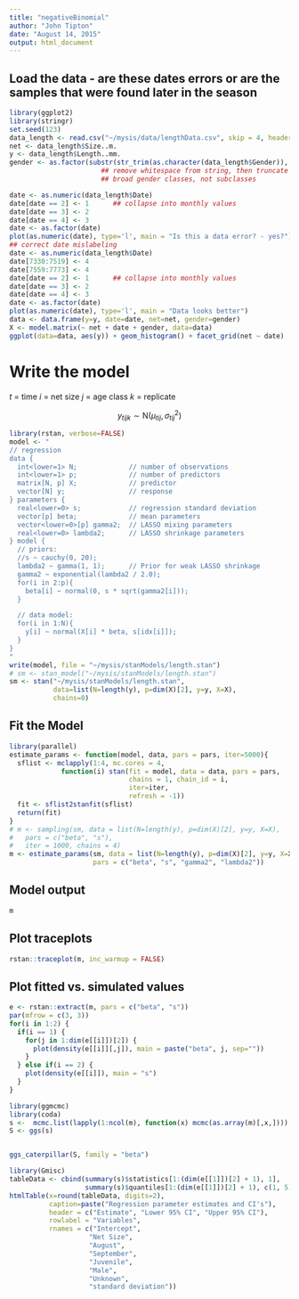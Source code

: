 ```yaml
---
title: "negativeBinomial"
author: "John Tipton"
date: "August 14, 2015"
output: html_document
---
```


## Load the data - are these dates errors or are the samples that were found later in the season

```r
library(ggplot2)
library(stringr)
set.seed(123)
data_length <- read.csv("~/mysis/data/lengthData.csv", skip = 4, header = TRUE)
net <- data_length$Size..m.
y <- data_length$Length..mm.
gender <- as.factor(substr(str_trim(as.character(data_length$Gender)), 0, 1))
                       ## remove whitespace from string, then truncate into 
                       ## broad gender classes, not subclasses

date <- as.numeric(data_length$Date)
date[date == 2] <- 1      ## collapse into monthly values
date[date == 3] <- 2
date[date == 4] <- 3
date <- as.factor(date)
plot(as.numeric(date), type='l', main = "Is this a data error? - yes?")
## correct date mislabeling
date <- as.numeric(data_length$Date)
date[7330:7519] <- 4
date[7559:7773] <- 4
date[date == 2] <- 1      ## collapse into monthly values
date[date == 3] <- 2
date[date == 4] <- 3
date <- as.factor(date)
plot(as.numeric(date), type='l', main = "Data looks better")
data <- data.frame(y=y, date=date, net=net, gender=gender)
X <- model.matrix(~ net + date + gender, data=data)
ggplot(data=data, aes(y)) + geom_histogram() + facet_grid(net ~ date)
```

# Write the model
$t$ = time
$i$ = net size
$j$ = age class
$k$ = replicate

$$
y_{tijk} \sim \mbox{N}(\mu_{tij}, \sigma^2_{tij})
$$

```r
library(rstan, verbose=FALSE)
model <- "
// regression
data {
  int<lower=1> N;             // number of observations
  int<lower=1> p;             // number of predictors
  matrix[N, p] X;             // predictor
  vector[N] y;                // response
} parameters {  
  real<lower=0> s;            // regression standard deviation
  vector[p] beta;             // mean parameters
  vector<lower=0>[p] gamma2;  // LASSO mixing parameters
  real<lower=0> lambda2;      // LASSO shrinkage parameters
} model {
  // priors:
  //s ~ cauchy(0, 20);
  lambda2 ~ gamma(1, 1);      // Prior for weak LASSO shrinkage 
  gamma2 ~ exponential(lambda2 / 2.0);
  for(i in 2:p){
    beta[i] ~ normal(0, s * sqrt(gamma2[i]));
  }

  // data model:
  for(i in 1:N){
    y[i] ~ normal(X[i] * beta, s[idx[i]]);
  }
}
"
write(model, file = "~/mysis/stanModels/length.stan")
# sm <- stan_model("~/mysis/stanModels/length.stan")
sm <- stan("~/mysis/stanModels/length.stan", 
           data=list(N=length(y), p=dim(X)[2], y=y, X=X),
           chains=0)
```
## Fit the Model

```r
library(parallel)
estimate_params <- function(model, data, pars = pars, iter=5000){
  sflist <- mclapply(1:4, mc.cores = 4,
             function(i) stan(fit = model, data = data, pars = pars,
                              chains = 1, chain_id = i,
                              iter=iter,
                              refresh = -1))
  fit <- sflist2stanfit(sflist)
  return(fit)
}
# m <- sampling(sm, data = list(N=length(y), p=dim(X)[2], y=y, X=X),
#   pars = c("beta", "s"),
#   iter = 1000, chains = 4)
m <- estimate_params(sm, data = list(N=length(y), p=dim(X)[2], y=y, X=X),
                     pars = c("beta", "s", "gamma2", "lambda2"))
```

## Model output
```r
m
```

## Plot traceplots
```r
rstan::traceplot(m, inc_warmup = FALSE)
```

## Plot fitted vs. simulated values

```r
e <- rstan::extract(m, pars = c("beta", "s"))
par(mfrow = c(3, 3))
for(i in 1:2) {
  if(i == 1) {
    for(j in 1:dim(e[[i]])[2]) {
      plot(density(e[[i]][,j]), main = paste("beta", j, sep=""))
    }
  } else if(i == 2) {
    plot(density(e[[i]]), main = "s")
  }
}
```


```r
library(ggmcmc)
library(coda)
s <-  mcmc.list(lapply(1:ncol(m), function(x) mcmc(as.array(m)[,x,])))
S <- ggs(s)


ggs_caterpillar(S, family = "beta") 
```


```r
library(Gmisc)
tableData <- cbind(summary(s)$statistics[1:(dim(e[[1]])[2] + 1), 1],
                   summary(s)$quantiles[1:(dim(e[[1]])[2] + 1), c(1, 5)])
htmlTable(x=round(tableData, digits=2),
          caption=paste("Regression parameter estimates and CI's"),
          header = c("Estimate", "Lower 95% CI", "Upper 95% CI"),
          rowlabel = "Variables",
          rnames = c("Intercept",
                    "Net Size",
                    "August",
                    "September",
                    "Juvenile",
                    "Male",
                    "Unknown",
                    "standard deviation"))
```


